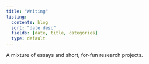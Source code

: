 ```yaml
---
title: "Writing"
listing:
  contents: blog
  sort: "date desc"
  fields: [date, title, categories]
  type: default
---
```


A mixture of essays and short, for-fun research projects.
